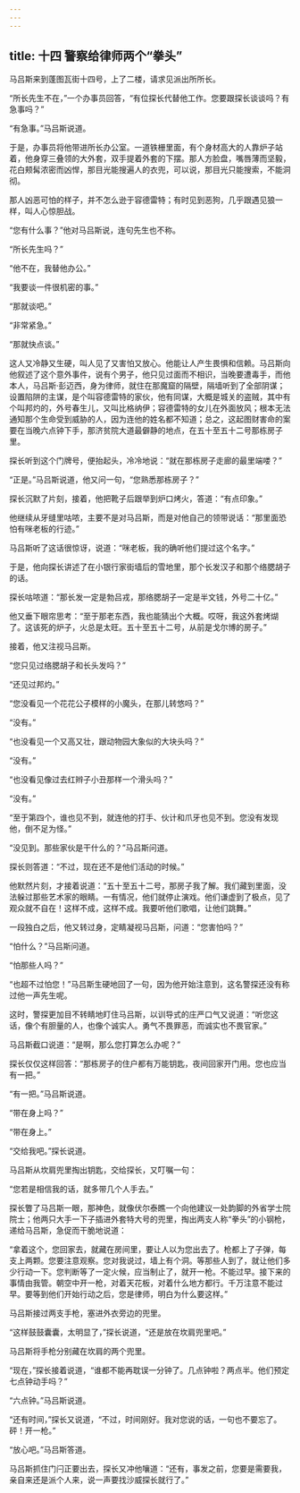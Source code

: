```yaml
---
---
---
```

title: 十四 警察给律师两个“拳头”
---





马吕斯来到蓬图瓦街十四号，上了二楼，请求见派出所所长。

“所长先生不在，”一个办事员回答，“有位探长代替他工作。您要跟探长谈谈吗？有急事吗？”

“有急事。”马吕斯说道。

于是，办事员将他带进所长办公室。一道铁栅里面，有个身材高大的人靠炉子站着，他身穿三叠领的大外套，双手提着外套的下摆。那人方脸盘，嘴唇薄而坚毅，花白颊髯浓密而凶悍，那目光能搜遍人的衣兜，可以说，那目光只能搜索，不能洞彻。

那人凶恶可怕的样子，并不怎么逊于容德雷特；有时见到恶狗，几乎跟遇见狼一样，叫人心惊胆战。

“您有什么事？”他对马吕斯说，连句先生也不称。

“所长先生吗？”

“他不在，我替他办公。”

“我要谈一件很机密的事。”

“那就谈吧。”

“非常紧急。”

“那就快点谈。”

这人又冷静又生硬，叫人见了又害怕又放心。他能让人产生畏惧和信赖。马吕斯向他叙述了这个意外事件，说有个男子，他只见过面而不相识，当晚要遭毒手，而他本人，马吕斯·彭迈西，身为律师，就住在那魔窟的隔壁，隔墙听到了全部阴谋；设置陷阱的主谋，是个叫容德雷特的家伙，他有同谋，大概是城关的盗贼，其中有个叫邦灼的，外号春生儿，又叫比格纳伊；容德雷特的女儿在外面放风；根本无法通知那个生命受到威胁的人，因为连他的姓名都不知道；总之，这起图财害命的案要在当晚六点钟下手，那济贫院大道最僻静的地点，在五十至五十二号那栋房子里。

探长听到这个门牌号，便抬起头，冷冷地说：“就在那栋房子走廊的最里端喽？”

“正是。”马吕斯说道，他又问一句，“您熟悉那栋房子？”

探长沉默了片刻，接着，他把靴子后跟举到炉口烤火，答道：“有点印象。”

他继续从牙缝里咕哝，主要不是对马吕斯，而是对他自己的领带说话：“那里面恐怕有咪老板的行迹。”

马吕斯听了这话很惊讶，说道：“咪老板，我的确听他们提过这个名字。”

于是，他向探长讲述了在小银行家街墙后的雪地里，那个长发汉子和那个络腮胡子的话。

探长咕哝道：“那长发一定是勃吕戎，那络腮胡子一定是半文钱，外号二十亿。”

他又垂下眼帘思考：“至于那老东西，我也能猜出个大概。哎呀，我这外套烤煳了。这该死的炉子，火总是太旺。五十至五十二号，从前是戈尔博的房子。”

接着，他又注视马吕斯。

“您只见过络腮胡子和长头发吗？”

“还见过邦灼。”

“您没看见一个花花公子模样的小魔头，在那儿转悠吗？”

“没有。”

“也没看见一个又高又壮，跟动物园大象似的大块头吗？”

“没有。”

“也没看见像过去红辫子小丑那样一个滑头吗？”

“没有。”

“至于第四个，谁也见不到，就连他的打手、伙计和爪牙也见不到。您没有发现他，倒不足为怪。”

“没见到。那些家伙是干什么的？”马吕斯问道。

探长则答道：“不过，现在还不是他们活动的时候。”

他默然片刻，才接着说道：“五十至五十二号，那房子我了解。我们藏到里面，没法躲过那些艺术家的眼睛。一有情况，他们就停止演戏。他们谦虚到了极点，见了观众就不自在！这样不成，这样不成。我要听他们歌唱，让他们跳舞。”

一段独白之后，他又转过身，定睛凝视马吕斯，问道：“您害怕吗？”

“怕什么？”马吕斯问道。

“怕那些人吗？”

“也超不过怕您！”马吕斯生硬地回了一句，因为他开始注意到，这名警探还没有称过他一声先生呢。

这时，警探更加目不转睛地盯住马吕斯，以训导式的庄严口气又说道：“听您这话，像个有胆量的人，也像个诚实人。勇气不畏罪恶，而诚实也不畏官家。”

马吕斯截口说道：“是啊，那么您打算怎么办呢？”

探长仅仅这样回答：“那栋房子的住户都有万能钥匙，夜间回家开门用。您也应当有一把。”

“有一把。”马吕斯说道。

“带在身上吗？”

“带在身上。”

“交给我吧。”探长说道。

马吕斯从坎肩兜里掏出钥匙，交给探长，又叮嘱一句：

“您若是相信我的话，就多带几个人手去。”

探长瞥了马吕斯一眼，那神色，就像伏尔泰瞧一个向他建议一处韵脚的外省学士院院士；他两只大手一下子插进外套特大号的兜里，掏出两支人称“拳头”的小钢枪，递给马吕斯，急促而干脆地说道：

“拿着这个，您回家去，就藏在房间里，要让人以为您出去了。枪都上了子弹，每支上两颗。您要注意观察。您对我说过，墙上有个洞。等那些人到了，就让他们多少行动一下。您判断等了一定火候，应当制止了，就开一枪。不能过早。接下来的事情由我管。朝空中开一枪，对着天花板，对着什么地方都行。千万注意不能过早。要等到他们开始行动之后，您是律师，明白为什么要这样。”

马吕斯接过两支手枪，塞进外衣旁边的兜里。

“这样鼓鼓囊囊，太明显了，”探长说道，“还是放在坎肩兜里吧。”

马吕斯将手枪分别藏在坎肩的两个兜里。

“现在，”探长接着说道，“谁都不能再耽误一分钟了。几点钟啦？两点半。他们预定七点钟动手吗？”

“六点钟。”马吕斯说道。

“还有时间，”探长又说道，“不过，时间刚好。我对您说的话，一句也不要忘了。砰！开一枪。”

“放心吧。”马吕斯答道。

马吕斯抓住门闩正要出去，探长又冲他嚷道：“还有，事发之前，您要是需要我，亲自来还是派个人来，说一声要找沙威探长就行了。”